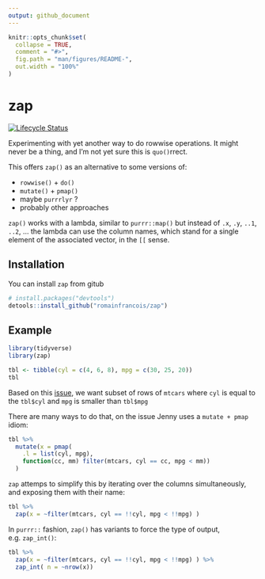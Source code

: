 ```yaml
---
output: github_document
---
```


<!-- README.md is generated from README.Rmd. Please edit that file -->

```r
knitr::opts_chunk$set(
  collapse = TRUE,
  comment = "#>",
  fig.path = "man/figures/README-",
  out.width = "100%"
)
```
# zap

[![Lifecycle Status](https://img.shields.io/badge/lifecycle-experimental-blue.svg)](https://www.tidyverse.org/lifecycle/)

Experimenting with yet another way to do rowwise operations. It might never be a thing, 
and I'm not yet sure this is `quo()`rrect. 

This offers `zap()` as an alternative to some versions of:

 - `rowwise()` + `do()`
 - `mutate()` + `pmap()`
 - maybe `purrrlyr` ?
 - probably other approaches

`zap()` works with a lambda, similar to `purrr::map()` but instead of `.x`, `.y`, `..1`, `..2`, ...
the lambda can use the column names, which stand for a single element of the associated vector, in the 
`[[` sense. 

## Installation

You can install `zap` from gitub

``` r
# install.packages("devtools")
detools::install_github("romainfrancois/zap")
```

## Example

```r
library(tidyverse)
library(zap)

tbl <- tibble(cyl = c(4, 6, 8), mpg = c(30, 25, 20)) 
tbl
```

Based on this [issue](https://github.com/tidyverse/purrr/issues/280), we want subset of 
rows of `mtcars` where `cyl` is equal to the `tbl$cyl` and `mpg` is smaller than `tbl$mpg`

There are many ways to do that, on the issue Jenny uses a `mutate + pmap` idiom: 

```r
tbl %>%
  mutate(x = pmap(
    .l = list(cyl, mpg),
    function(cc, mm) filter(mtcars, cyl == cc, mpg < mm))
  )
```

`zap` attemps to simplify this by iterating over the columns simultaneously, and exposing 
them with their name: 

```r
tbl %>% 
  zap(x = ~filter(mtcars, cyl == !!cyl, mpg < !!mpg) )
```

In `purrr::` fashion, `zap()` has variants to force the type of output, e.g. `zap_int()`: 

```r
tbl %>% 
  zap(x = ~filter(mtcars, cyl == !!cyl, mpg < !!mpg) ) %>% 
  zap_int( n = ~nrow(x))
```


